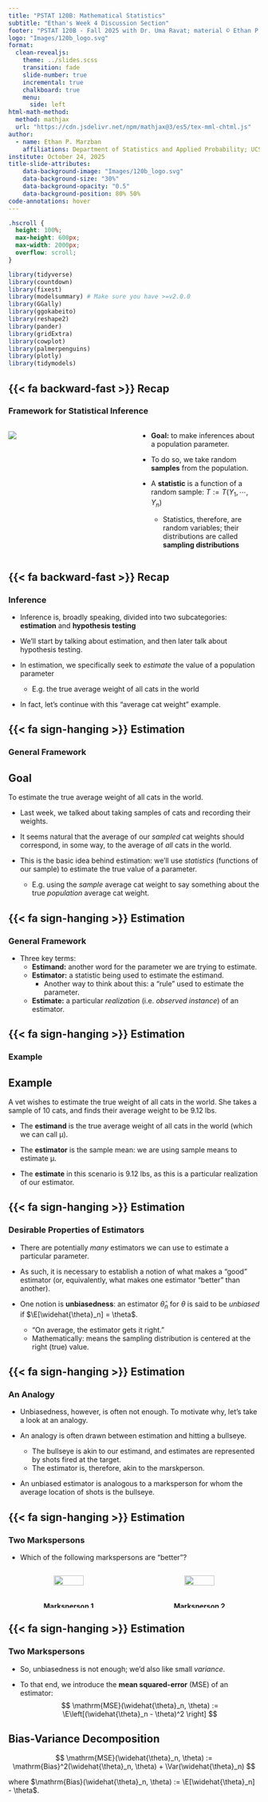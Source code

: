 ```yaml
---
title: "PSTAT 120B: Mathematical Statistics"
subtitle: "Ethan's Week 4 Discussion Section"
footer: "PSTAT 120B - Fall 2025 with Dr. Uma Ravat; material © Ethan P. Marzban"
logo: "Images/120b_logo.svg"
format: 
  clean-revealjs:
    theme: ../slides.scss
    transition: fade
    slide-number: true
    incremental: true 
    chalkboard: true
    menu:
      side: left
html-math-method:
  method: mathjax
  url: "https://cdn.jsdelivr.net/npm/mathjax@3/es5/tex-mml-chtml.js"
author:
  - name: Ethan P. Marzban
    affiliations: Department of Statistics and Applied Probability; UCSB <br /> <br />
institute: October 24, 2025
title-slide-attributes:
    data-background-image: "Images/120b_logo.svg"
    data-background-size: "30%"
    data-background-opacity: "0.5"
    data-background-position: 80% 50%
code-annotations: hover
---
```


<style>
mjx-math {
  font-size: 80% !important;
}
</style>

<script>
MathJax = {
  options: {
    menuOptions: {
      settings: {
        assistiveMml: false
      }
    }
  }
};
</script>
<script type="text/javascript" id="MathJax-script" async src="path-to-MathJax/tex-chtml.js"></script>


$$
\newcommand\R{\mathbb{R}}
\newcommand{\N}{\mathbb{N}}
\newcommand{\E}{\mathbb{E}}
\newcommand{\Prob}{\mathbb{P}}
\newcommand{\F}{\mathcal{F}}
\newcommand{\1}{1\!\!1}
\newcommand{\comp}[1]{#1^{\complement}}
\newcommand{\Var}{\mathrm{Var}}
\newcommand{\SD}{\mathrm{SD}}
\newcommand{\vect}[1]{\vec{\boldsymbol{#1}}}
\newcommand{\tvect}[1]{\vec{\boldsymbol{#1}}^{\mathsf{T}}}
\newcommand{\hvect}[1]{\widehat{\boldsymbol{#1}}}
\newcommand{\mat}[1]{\mathbf{#1}}
\newcommand{\tmat}[1]{\mathbf{#1}^{\mathsf{T}}}
\newcommand{\Cov}{\mathrm{Cov}}
\DeclareMathOperator*{\argmin}{\mathrm{arg} \ \min}
\newcommand{\iid}{\stackrel{\mathrm{i.i.d.}}{\sim}}
$$

```css
.hscroll {
  height: 100%;
  max-height: 600px;
  max-width: 2000px;
  overflow: scroll;
}
```

```r
library(tidyverse)
library(countdown)
library(fixest)
library(modelsummary) # Make sure you have >=v2.0.0
library(GGally)
library(ggokabeito)
library(reshape2)
library(pander)
library(gridExtra)
library(cowplot)
library(palmerpenguins)
library(plotly)
library(tidymodels)
```


## {{< fa backward-fast >}} Recap
### Framework for Statistical Inference

:::: {.columns}

::: {.column width="50%"}
![](Images/Inference.svg)
:::

::: {.column width="50%"}
-   **Goal:** to make inferences about a population parameter.

-   To do so, we take random [**samples**]{.alert} from the population.

-   A [**statistic**]{.alert} is a function of a random sample: $T := T(Y_1, \cdots, Y_n)$
    -   Statistics, therefore, are random variables; their distributions are called [**sampling distributions**]{.alert}

:::

::::



## {{< fa backward-fast >}} Recap
### Inference

-   Inference is, broadly speaking, divided into two subcategories: [**estimation**]{.alert} and [**hypothesis testing**]{.alert}

-   We'll start by talking about estimation, and then later talk about hypothesis testing.

-   In estimation, we specifically seek to _estimate_ the value of a population parameter
    -   E.g. the true average weight of all cats in the world

-   In fact, let's continue with this "average cat weight" example.


## {{< fa sign-hanging >}} Estimation
### General Framework

::: {.callout-tip}
## **Goal**

To estimate the true average weight of all cats in the world.
:::

-   Last week, we talked about taking samples of cats and recording their weights.

-   It seems natural that the average of our _sampled_ cat weights should correspond, in some way, to the average of _all_ cats in the world.

-   This is the basic idea behind estimation: we'll use _statistics_ (functions of our sample) to estimate the true value of a parameter.
    -   E.g. using the _sample_ average cat weight to say something about the true _population_ average cat weight.

## {{< fa sign-hanging >}} Estimation
### General Framework

-   Three key terms:
    -   [**Estimand:**]{.alert} another word for the parameter we are trying to estimate.
    -   [**Estimator:**]{.alert} a statistic being used to estimate the estimand.
        -   Another way to think about this: a "rule" used to estimate the parameter.
    -   [**Estimate:**]{.alert} a particular _realization_ (i.e. _observed instance_) of an estimator.
    
## {{< fa sign-hanging >}} Estimation
### Example

::: {.callout-tip}
## **Example**

A vet wishes to estimate the true weight of all cats in the world. She takes a sample of 10 cats, and finds their average weight to be 9.12 lbs.
:::

-   The **estimand** is the true average weight of all cats in the world (which we can call µ).

-   The **estimator** is the sample mean: we are using sample means to estimate µ.

-   The **estimate** in this scenario is 9.12 lbs, as this is a particular realization of our estimator.

## {{< fa sign-hanging >}} Estimation
### Desirable Properties of Estimators

-   There are potentially _many_ estimators we can use to estimate a particular parameter.

-   As such, it is necessary to establish a notion of what makes a "good" estimator (or, equivalently, what makes one estimator "better" than another).

-   One notion is [**unbiasedness**]{.alert}: an estimator $\widehat{\theta}_n$ for $\theta$ is said to be _unbiased_ if $\E[\widehat{\theta}_n] = \theta$.
    -   "On average, the estimator gets it right."
    -   Mathematically: means the sampling distribution is centered at the right (true) value.
  

## {{< fa sign-hanging >}} Estimation
### An Analogy

-   Unbiasedness, however, is often not enough. To motivate why, let's take a look at an analogy.

-   An analogy is often drawn between estimation and hitting a bullseye.
    -   The bullseye is akin to our estimand, and estimates are represented by shots fired at the target. 
    -   The estimator is, therefore, akin to the marskperson.
    
-   An unbiased estimator is analogous to a marksperson for whom the average location of shots is the bullseye.

## {{< fa sign-hanging >}} Estimation
### Two Markspersons

-   Which of the following markspersons are "better"? 

:::: {.columns}

::: {.column width="50%"}
::: {.fragment style="text-align:center"}
![](Images/mark1.svg){width="50%"}

**Marksperson 1**
:::
:::


::: {.column width="50%"}
::: {.fragment style="text-align:center"}
![](Images/mark2.svg){width="50%"}

**Marksperson 2**
:::
:::

::::



## {{< fa sign-hanging >}} Estimation
### Two Markspersons

-   So, unbiasedness is not enough; we'd also like small _variance_.

-   To that end, we introduce the [**mean squared-error**]{.alert} (MSE) of an estimator:
$$ \mathrm{MSE}(\widehat{\theta}_n, \theta) := \E\left[(\widehat{\theta}_n - \theta)^2 \right] $$

::: {.fragment}
::: {.callout-important}
## **Bias-Variance Decomposition**
$$ \mathrm{MSE}(\widehat{\theta}_n, \theta) := \mathrm{Bias}^2(\widehat{\theta}_n, \theta) + \Var(\widehat{\theta}_n) $$

where $\mathrm{Bias}(\widehat{\theta}_n, \theta) := \E[\widehat{\theta}_n] - \theta$.
:::
:::

